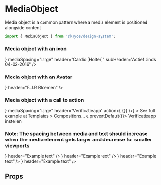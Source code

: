

<Meta title="Molecules/MediaObject" component={MediaObject} />

# MediaObject

Media object is a common pattern where a media element is positioned alongside content

```js
import { MediaObject } from '@ksyos/design-system';
```

### Media object with an icon

<Canvas>
    <Story name="With icon">
        <MediaObject
            align="start"
            mediaItem={<CarePathIcon icon="cardiology" size={40} />}
            mediaSpacing="large"
            header="Cardio (Holter)"
            subHeader="Actief sinds 04-02-2016"
        />
    </Story>
</Canvas>

### Media object with an Avatar

<Canvas>
    <Story name="With Avatar">
        <MediaObject align="center" mediaItem={<Avatar size="medium" />} header="P.J.R Bloemen" />
    </Story>
</Canvas>

### Media object with a call to action

<Canvas>
    <Story name="With call to action">
        <MediaObject
            align="start"
            mediaItem={<Avatar size="large" />}
            mediaSpacing="large"
            header="Verificatieapp"
            action={<Switch ariaLabel="checkbox" onChange={() => {}} />}
        >
            <Spacer direction="vertical" spacing="medium" lastChildHasNoSpacing>
                <P1 color="#6b5a45">See full example at Templates > Compositions...</P1>
                <Link to="#" onClick={(e) => e.preventDefault()}>
                    Verificatieapp instellen
                </Link>
            </Spacer>
        </MediaObject>
    </Story>
</Canvas>

### Note: The spacing between media and text should increase when the media element gets larger and decrease for smaller viewports

<Canvas>
    <Story name="Examples">
        <div>
            <MediaObject
                align="start"
                mediaSpacing="xlarge"
                mediaItem={
                    <div style={{ width: '80px', height: '80px', backgroundColor: '#ddd' }} />
                }
                header="Example text"
            />
            <MediaObject
                align="start"
                mediaSpacing="large"
                mediaItem={
                    <div style={{ width: '64px', height: '64px', backgroundColor: '#ddd' }} />
                }
                header="Example text"
            />
            <MediaObject
                align="start"
                mediaSpacing="medium"
                mediaItem={
                    <div style={{ width: '40px', height: '40px', backgroundColor: '#ddd' }} />
                }
                header="Example text"
            />
            <MediaObject
                align="start"
                mediaSpacing="small"
                mediaItem={
                    <div style={{ width: '32px', height: '32px', backgroundColor: '#ddd' }} />
                }
                header="Example text"
            />
        </div>
    </Story>
</Canvas>

## Props

<ArgsTable of={MediaObject} />
